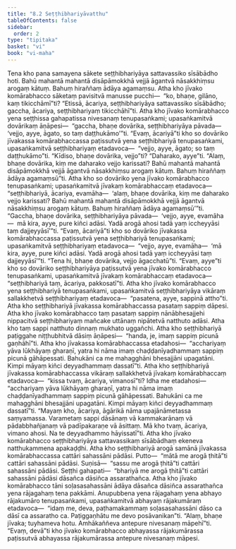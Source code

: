 ```yaml
---
title: "8.2 Seṭṭhibhariyāvatthu"
tableOfContents: false
sidebar:
  order: 2
type: "tipitaka"
basket: "vi"
book: "vi-maha"
---
```



<DynamicBreadcrumb />

<Division number="330" book="vi-maha" e="ch" v="3" p="380">

<Paragraph number="1564" book="vi-maha">
Tena kho pana samayena sākete seṭṭhibhariyāya sattavassiko sīsābādho hoti. Bahū mahantā mahantā disāpāmokkhā vejjā āgantvā nāsakkhiṃsu arogaṃ kātuṃ. Bahuṃ hiraññaṃ ādāya agamaṃsu. Atha kho jīvako komārabhacco sāketaṃ pavisitvā manusse pucchi—  “ko, bhaṇe, gilāno, kaṃ tikicchāmī”ti? “Etissā, ācariya, seṭṭhibhariyāya sattavassiko sīsābādho; gaccha, ācariya, seṭṭhibhariyaṃ tikicchāhī”ti. Atha kho jīvako komārabhacco yena seṭṭhissa gahapatissa nivesanaṃ tenupasaṅkami; upasaṅkamitvā dovārikaṃ āṇāpesi—  “gaccha, bhaṇe dovārika, seṭṭhibhariyāya pāvada—  ‘vejjo, ayye, āgato, so taṃ daṭṭhukāmo’”ti. “Evaṃ, ācariyā”ti kho so dovāriko jīvakassa komārabhaccassa paṭissutvā yena seṭṭhibhariyā tenupasaṅkami, upasaṅkamitvā seṭṭhibhariyaṃ etadavoca—  “vejjo, ayye, āgato; so taṃ daṭṭhukāmo”ti. “Kīdiso, bhaṇe dovārika, vejjo”ti? “Daharako, ayye”ti. “Alaṃ, bhaṇe dovārika, kiṃ me daharako vejjo karissati? Bahū mahantā mahantā disāpāmokkhā vejjā āgantvā nāsakkhiṃsu arogaṃ kātuṃ. Bahuṃ hiraññaṃ ādāya agamaṃsū”ti. Atha kho so dovāriko yena jīvako komārabhacco tenupasaṅkami; upasaṅkamitvā jīvakaṃ komārabhaccaṃ etadavoca—  “seṭṭhibhariyā, ācariya, evamāha—  ‘alaṃ, bhaṇe dovārika, kiṃ me daharako vejjo karissati? Bahū mahantā mahantā disāpāmokkhā vejjā āgantvā nāsakkhiṃsu arogaṃ kātuṃ. Bahuṃ hiraññaṃ ādāya agamaṃsū’”ti. “Gaccha, bhaṇe dovārika, seṭṭhibhariyāya pāvada—  ‘vejjo, ayye, evamāha—  mā kira, ayye, pure kiñci adāsi. Yadā arogā ahosi tadā yaṃ iccheyyāsi taṃ dajjeyyāsī’”ti. “Evaṃ, ācariyā”ti kho so dovāriko jīvakassa komārabhaccassa paṭissutvā yena seṭṭhibhariyā tenupasaṅkami; upasaṅkamitvā seṭṭhibhariyaṃ etadavoca—  “vejjo, ayye, evamāha—  ‘mā kira, ayye, pure kiñci adāsi. Yadā arogā ahosi tadā yaṃ iccheyyāsi taṃ dajjeyyāsī’”ti. “Tena hi, bhaṇe dovārika, vejjo āgacchatū”ti. “Evaṃ, ayye”ti kho so dovāriko seṭṭhibhariyāya paṭissutvā yena jīvako komārabhacco tenupasaṅkami, upasaṅkamitvā jīvakaṃ komārabhaccaṃ etadavoca—  “seṭṭhibhariyā taṃ, ācariya, pakkosatī”ti.
</Paragraph>

<Paragraph number="1565" book="vi-maha">
Atha kho jīvako komārabhacco yena seṭṭhibhariyā tenupasaṅkami, upasaṅkamitvā seṭṭhibhariyāya vikāraṃ sallakkhetvā seṭṭhibhariyaṃ etadavoca—  “pasatena, ayye, sappinā attho”ti. Atha kho seṭṭhibhariyā jīvakassa komārabhaccassa pasataṃ sappiṃ dāpesi. Atha kho jīvako komārabhacco taṃ pasataṃ sappiṃ nānābhesajjehi nippacitvā seṭṭhibhariyaṃ mañcake uttānaṃ nipātetvā natthuto adāsi. Atha kho taṃ sappi natthuto dinnaṃ mukhato uggañchi. Atha kho seṭṭhibhariyā paṭiggahe niṭṭhubhitvā dāsiṃ āṇāpesi—  “handa, je, imaṃ sappiṃ picunā gaṇhāhī”ti. Atha kho jīvakassa komārabhaccassa etadahosi—  “acchariyaṃ yāva lūkhāyaṃ gharaṇī, yatra hi nāma imaṃ chaḍḍanīyadhammaṃ sappiṃ picunā gāhāpessati. Bahukāni ca me mahagghāni bhesajjāni upagatāni. Kimpi māyaṃ kiñci deyyadhammaṃ dassatī”ti. Atha kho seṭṭhibhariyā jīvakassa komārabhaccassa vikāraṃ sallakkhetvā jīvakaṃ komārabhaccaṃ etadavoca—  “kissa tvaṃ, ācariya, vimanosī”ti? Idha me etadahosi—  “acchariyaṃ yāva lūkhāyaṃ gharaṇī, yatra hi nāma imaṃ chaḍḍanīyadhammaṃ sappiṃ picunā gāhāpessati. Bahukāni ca me mahagghāni bhesajjāni upagatāni. Kimpi māyaṃ kiñci deyyadhammaṃ dassatī”ti. “Mayaṃ kho, ācariya, āgārikā nāma upajānāmetassa saṃyamassa. Varametaṃ sappi dāsānaṃ vā kammakarānaṃ vā pādabbhañjanaṃ vā padīpakaraṇe vā āsittaṃ. Mā kho tvaṃ, ācariya, vimano ahosi. Na te deyyadhammo hāyissatī”ti.
</Paragraph>

<Paragraph number="1566" book="vi-maha">
Atha kho jīvako komārabhacco seṭṭhibhariyāya sattavassikaṃ sīsābādhaṃ ekeneva natthukammena apakaḍḍhi. Atha kho seṭṭhibhariyā arogā samānā jīvakassa komārabhaccassa cattāri sahassāni pādāsi. Putto—  “mātā me arogā ṭhitā”ti cattāri sahassāni pādāsi. Suṇisā—  “sassu me arogā ṭhitā”ti cattāri sahassāni pādāsi. Seṭṭhi gahapati—  “bhariyā me arogā ṭhitā”ti cattāri sahassāni pādāsi dāsañca dāsiñca assarathañca.
</Paragraph>

<Paragraph number="1567" book="vi-maha">
Atha kho jīvako komārabhacco tāni soḷasasahassāni ādāya dāsañca dāsiñca assarathañca yena rājagahaṃ tena pakkāmi. Anupubbena yena rājagahaṃ yena abhayo rājakumāro tenupasaṅkami, upasaṅkamitvā abhayaṃ rājakumāraṃ etadavoca—  “idaṃ me, deva, paṭhamakammaṃ soḷasasahassāni dāso ca dāsī ca assaratho ca. Paṭiggaṇhātu me devo posāvanikan”ti. “Alaṃ, bhaṇe jīvaka; tuyhameva hotu. Amhākaññeva antepure nivesanaṃ māpehī”ti. “Evaṃ, devā”ti kho jīvako komārabhacco abhayassa rājakumārassa paṭissutvā abhayassa rājakumārassa antepure nivesanaṃ māpesi.
</Paragraph>
</Division>